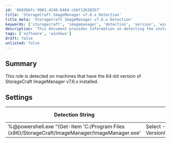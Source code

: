 ```yaml
---
id: '6603bbfc-9901-4246-b464-cbbf12620357'
title: 'StorageCraft ImageManager v7.6.x Detection'
title_meta: 'StorageCraft ImageManager v7.6.x Detection'
keywords: ['storagecraft', 'imagemanager', 'detection', 'version', 'windows']
description: 'This document provides information on detecting the installation of the 64-bit version of StorageCraft ImageManager v7.6.x on Windows machines, including the detection string and applicable operating systems.'
tags: ['software', 'windows']
draft: false
unlisted: false
---
```

## Summary

This role is detected on machines that have the 64-bit version of StorageCraft ImageManager v7.6.x installed.

## Settings

| Detection String                                                                                          | Comparator    | Result    | Applicable OS |
|-----------------------------------------------------------------------------------------------------------|---------------|-----------|----------------|
| %@powershell.exe "(Get-Item 'C:/Program Files (x86)/StorageCraft/ImageManager/ImageManager.exe' | Select -ExpandProperty VersionInfo).ProductVersion"@% | Regex Match   | ^7/.6.    | Windows        |











